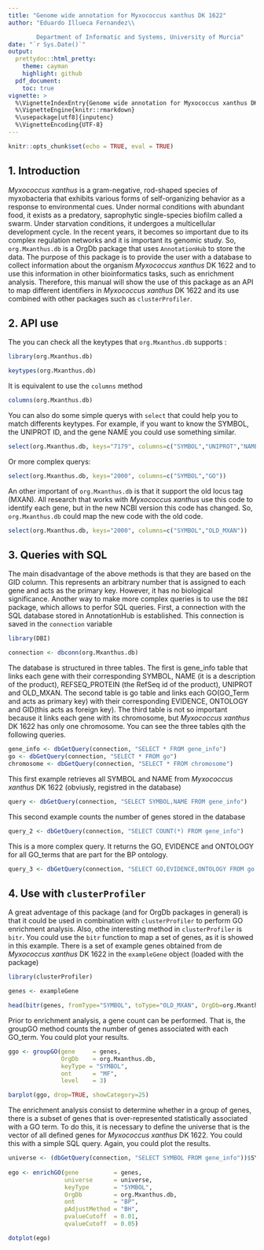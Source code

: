 ---
title: "Genome wide annotation for Myxococcus xanthus DK 1622"
author: "Eduardo Illueca Fernandez\\

        Department of Informatic and Systems, University of Murcia"
date: "`r Sys.Date()`"
output:
  prettydoc::html_pretty:
    theme: cayman
    highlight: github
  pdf_document:
    toc: true
vignette: >
  %\VignetteIndexEntry{Genome wide annotation for Myxococcus xanthus DK 1622}
  %\VignetteEngine{knitr::rmarkdown}
  %\usepackage[utf8]{inputenc}
  %\VignetteEncoding{UTF-8}
---

```{r setup, include=FALSE}
knitr::opts_chunk$set(echo = TRUE, eval = TRUE)
```

## 1. Introduction

_Myxococcus xanthus_ is a gram-negative, rod-shaped species of myxobacteria that exhibits various forms of self-organizing behavior as a response to environmental cues. Under normal conditions with abundant food, it exists as a predatory, saprophytic single-species biofilm called a swarm. Under starvation conditions, it undergoes a multicellular development cycle. In the recent years, it becomes so important due to its complex regulation networks and it is important its genomic study.
So, `org.Mxanthus.db` is a OrgDb package that uses `AnnotationHub` to store the data. The purpose of this package is to provide the user with a database to collect information about the organism _Myxococcus xanthus_ DK 1622 and to use this information in other bioinformatics tasks, such as enrichment analysis. Therefore, this manual will show the use of this package as an API to map different identifiers in _Myxococcus xanthus_ DK 1622 and its use combined with other packages such as `clusterProfiler`.

## 2. API use

The you can check all the keytypes that `org.Mxanthus.db` supports :

```{r A, echo=TRUE, eval=TRUE, message=FALSE}

library(org.Mxanthus.db)

```


```{r 1, echo=TRUE}

keytypes(org.Mxanthus.db)
```


It is equivalent to use the `columns` method

```{r 2, echo=TRUE}
columns(org.Mxanthus.db)
```

You can also do some simple querys with `select` that could help you to match differents keytypes. For example, if you want to know the SYMBOL, the UNIPROT ID, and the gene NAME you could use something similar.

```{r 3, echo=TRUE}
select(org.Mxanthus.db, keys="7179", columns=c("SYMBOL","UNIPROT","NAME"))
```

Or more complex querys:

```{r 4}
select(org.Mxanthus.db, keys="2000", columns=c("SYMBOL","GO"))
```

An other important of `org.Mxanthus.db` is that it support the old locus tag (MXAN). All research that works with _Myxococcus xanthus_ use this code to identify each gene, but in the new NCBI version this code has changed. So, `org.Mxanthus.db` could map the new code with the old code.

```{r 5}
select(org.Mxanthus.db, keys="2000", columns=c("SYMBOL","OLD_MXAN"))
```

## 3. Queries with SQL

The main disadvantage of the above methods is that they are based on the GID column. This represents an arbitrary number that is assigned to each gene and acts as the primary key. However, it has no biological significance. Another way to make more complex queries is to use the `DBI` package, which allows to perfor SQL queries. First, a connection with the SQL database stored in AnnotationHub is established. This connection is saved in the `connection` variable

```{r 6, echo=TRUE, message=FALSE}
library(DBI)

connection <- dbconn(org.Mxanthus.db)
```

The database is structured in three tables. The first is gene_info table that links each gene with their corresponding SYMBOL, NAME (it is a description of the product), REFSEQ_PROTEIN (the RefSeq id of the product), UNIPROT and OLD_MXAN. The second table is go table and links each GO(GO_Term and acts as primary key) with their corresponding EVIDENCE, ONTOLOGY and GID(this acts as foreign key). The third table is not so important because it links each gene with its chromosome, but _Myxococcus xanthus_ DK 1622 has only one chromosome. You can see the three tables qith the following queries.

```{r 7, echo=TRUE, message=FALSE}

gene_info <- dbGetQuery(connection, "SELECT * FROM gene_info")
go <- dbGetQuery(connection, "SELECT * FROM go")
chromosome <- dbGetQuery(connection, "SELECT * FROM chromosome")
```

This first example retrieves all SYMBOL and NAME from _Myxococcus xanthus_ DK 1622 (obviusly, registred in the database)

```{r 8, echo=TRUE, message=FALSE}

query <- dbGetQuery(connection, "SELECT SYMBOL,NAME FROM gene_info")
```

This second example counts the number of genes stored in the database 
```{r 9, echo=TRUE, message=FALSE}

query_2 <- dbGetQuery(connection, "SELECT COUNT(*) FROM gene_info")
```

This is a more complex query. It returns the GO, EVIDENCE and ONTOLOGY for all GO_terms that are part for the BP ontology.
```{r 10, echo=TRUE, message=FALSE}

query_3 <- dbGetQuery(connection, "SELECT GO,EVIDENCE,ONTOLOGY FROM go WHERE ONTOLOGY = 'BP'")
```
## 4. Use with `clusterProfiler`

A great adventage of this package (and for OrgDb packages in general) is that it could be used in combination with `clusterProfiler` to perform GO enrichment analysis. Also, othe interesting method in `clusterProfiler` is `bitr`. You could use the `bitr` function to map a set of genes, as it is showed in this example. There is a set of example genes obtained from de _Myxococcus xanthus_ DK 1622 in the `exampleGene` object (loaded with the package)

```{r 11, echo=TRUE, message=FALSE}
library(clusterProfiler)

genes <- exampleGene

head(bitr(genes, fromType="SYMBOL", toType="OLD_MXAN", OrgDb=org.Mxanthus.db))
```

Prior to enrichment analysis, a gene count can be performed. That is, the groupGO method counts the number of genes associated with each GO_term. You could plot your results.

```{r 12, echo=TRUE, eval = TRUE}
ggo <- groupGO(gene     = genes,
               OrgDb    = org.Mxanthus.db,
               keyType = "SYMBOL",
               ont      = "MF",
               level    = 3)

barplot(ggo, drop=TRUE, showCategory=25)
```

The  enrichment analysis consist to determine whether in a group of genes, there is a subset of genes that is over-represented statistically associated with a GO term. To do this, it is necessary to define the universe that is the vector of all defined genes for _Myxococcus xanthus_ DK 1622. You could this with a simple SQL query. Again, you could plot the results.

```{r 13 , echo=TRUE, eval = TRUE}
universe <- (dbGetQuery(connection, "SELECT SYMBOL FROM gene_info"))$SYMBOL
  
ego <- enrichGO(gene          = genes,
                universe      = universe,
                keyType       = "SYMBOL",
                OrgDb         = org.Mxanthus.db,
                ont           = "BP",
                pAdjustMethod = "BH",
                pvalueCutoff  = 0.01,
                qvalueCutoff  = 0.05)

dotplot(ego)
```
